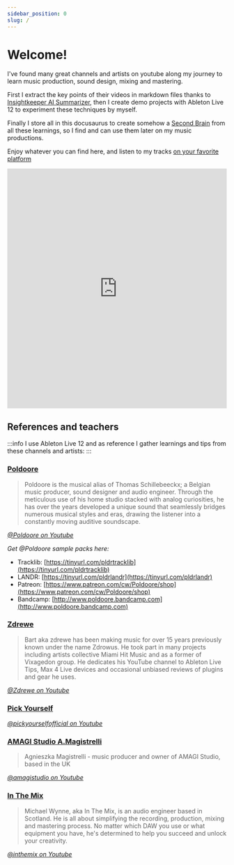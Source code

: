 ```yaml
---
sidebar_position: 0
slug: /
---
```


# Welcome!

I've found many great channels and artists on youtube along my journey to learn music production, sound design, mixing and mastering.

First I extract the key points of their videos in markdown files thanks to [Insightkeeper AI Summarizer](https://www.insightkeeper.ai/), then I create demo projects with Ableton Live 12 to experiment these techniques by myself.

Finally I store all in this docusaurus to create somehow a [Second Brain](https://www.insightkeeper.ai/blog/what-is-a-second-brain-unlocking-the-power-of-digital-knowledge-management) from all these learnings, so I find and can use them later on my music productions.

Enjoy whatever you can find here, and listen to my tracks [on your favorite platform](  https://linktr.ee/uralys)

<iframe data-testid="embed-iframe" style={{borderRadius:12}} src="https://open.spotify.com/embed/artist/1lRNAaGXQBBXR6MWs0pEVp?theme=0" width="100%" height="550" frameBorder="0" allowFullScreen="" allow="autoplay; clipboard-write; encrypted-media; fullscreen; picture-in-picture" loading="lazy"></iframe>

## References and teachers

:::info
I use Ableton Live 12 and as reference I gather learnings and tips from these channels and artists:
:::

### [Poldoore](https://www.youtube.com/channel/UC0sL7gqDMe_ggIzEkkdTsug)

> Poldoore is the musical alias of Thomas Schillebeeckx; a Belgian music producer, sound designer and audio engineer. Through the meticulous use of his home studio stacked with analog curiosities, he has over the years developed a unique sound that seamlessly bridges numerous musical styles and eras, drawing the listener into a constantly moving auditive soundscape.

*[@Poldoore on Youtube](https://www.youtube.com/channel/UC0sL7gqDMe_ggIzEkkdTsug)*

*Get @Poldoore sample packs here:*

- Tracklib: [https://tinyurl.com/pldrtracklib](https://tinyurl.com/pldrtracklib)
- LANDR: [https://tinyurl.com/pldrlandr](https://tinyurl.com/pldrlandr)
- Patreon: [https://www.patreon.com/cw/Poldoore/shop](https://www.patreon.com/cw/Poldoore/shop)
- Bandcamp: [http://www.poldoore.bandcamp.com](http://www.poldoore.bandcamp.com)

### [Zdrewe](https://www.youtube.com/@Zdrewe)

> Bart aka zdrewe has been making music for over 15 years previously known under the name Zdrowus.
He took part in many projects including artists collective Miami Hit Music and as a former of Vixagedon group.
He dedicates his YouTube channel to Ableton Live Tips, Max 4 Live devices and occasional unbiased reviews of plugins and gear he uses.

*[@Zdrewe on Youtube](https://www.youtube.com/@Zdrewe)*

### [Pick Yourself](https://www.youtube.com/@pickyourselfofficial)

*[@pickyourselfofficial on Youtube](https://www.youtube.com/@pickyourselfofficial)*

### [AMAGI Studio A.Magistrelli](https://www.youtube.com/@amagistudio)

> Agnieszka Magistrelli - music producer and owner of AMAGI Studio, based in the UK

*[@amagistudio on Youtube](https://www.youtube.com/@amagistudio)*

### [In The Mix](https://www.youtube.com/@inthemix)

> Michael Wynne, aka In The Mix, is an audio engineer based in Scotland. He is all about simplifying the recording, production, mixing and mastering process. No matter which DAW you use or what equipment you have, he's determined to help you succeed and unlock your creativity.

*[@inthemix on Youtube](https://www.youtube.com/@inthemix)*
